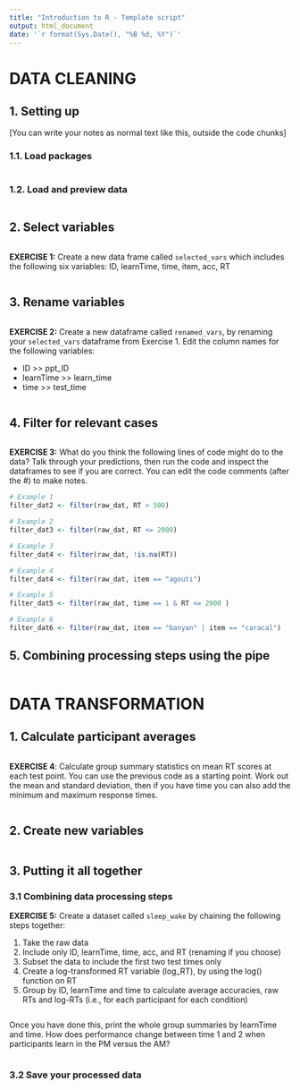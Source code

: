 ```yaml
---
title: "Introduction to R - Template script"
output: html_document
date: '`r format(Sys.Date(), "%B %d, %Y")`'
---
```


# DATA CLEANING

## 1. Setting up

[You can write your notes as normal text like this, outside the code chunks]

### 1.1. Load packages

```r


```

### 1.2. Load and preview data

```r


```

## 2. Select variables

```r


```

**EXERCISE 1:** Create a new data frame called `selected_vars` which includes the following six variables: ID, learnTime, time, item, acc, RT

```r


```

## 3. Rename variables

```r

```

**EXERCISE 2:** Create a new dataframe called `renamed_vars`, by renaming your `selected_vars` dataframe from Exercise 1. Edit the column names for the following variables:

-   ID >> ppt_ID
-   learnTime >> learn_time
-   time >> test_time

```r


```

## 4. Filter for relevant cases

```r


```

**EXERCISE 3:** What do you think the following lines of code might do to the data? Talk through your predictions, then run the code and inspect the dataframes to see if you are correct. You can edit the code comments (after the #) to make notes.  

```r
# Example 1
filter_dat2 <- filter(raw_dat, RT > 500)

# Example 2
filter_dat3 <- filter(raw_dat, RT <= 2000)

# Example 3
filter_dat4 <- filter(raw_dat, !is.na(RT))

# Example 4
filter_dat4 <- filter(raw_dat, item == "agouti")

# Example 5
filter_dat5 <- filter(raw_dat, time == 1 & RT <= 2000 )

# Example 6
filter_dat6 <- filter(raw_dat, item == "banyan" | item == "caracal")
```

## 5. Combining processing steps using the pipe

```r



```

# DATA TRANSFORMATION 

## 1. Calculate participant averages 

```r



```

**EXERCISE 4**: Calculate group summary statistics on mean RT scores at each test point. You can use the previous code as a starting point. Work out the mean and standard deviation, then if you have time you can also add the minimum and maximum response times.

```r


```

## 2. Create new variables

```r



```


## 3. Putting it all together

### 3.1 Combining data processing steps

**EXERCISE 5:** Create a dataset called `sleep_wake` by chaining the following steps together:

1.  Take the raw data
2.  Include only ID, learnTime, time, acc, and RT (renaming if you choose)
3.  Subset the data to include the first two test times only
4.  Create a log-transformed RT variable (log_RT), by using the log() function on RT
5.  Group by ID, learnTime and time to calculate average accuracies, raw RTs and log-RTs (i.e., for each participant for each condition)

```r


```

Once you have done this, print the whole group summaries by learnTime and time. How does performance change between time 1 and 2 when participants learn in the PM versus the AM?

```r


```

### 3.2 Save your processed data 

```r


```

